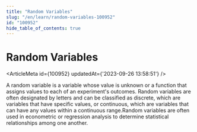 ```yaml
---
title: "Random Variables"
slug: "/en/learn/random-variables-100952"
id: "100952"
hide_table_of_contents: true
---
```



# Random Variables

<ArticleMeta id={100952} updatedAt={'2023-09-26 13:58:51'} />
<div className='border-solid border-b border-t-0 my-4 border-[var(--ifm-color-gray-300)]' />

A random variable is a variable whose value is unknown or a function that assigns values to each of an experiment's outcomes. Random variables are often designated by letters and can be classified as discrete, which are variables that have specific values, or continuous, which are variables that can have any values within a continuous range.Random variables are often used in econometric or regression analysis to determine statistical relationships among one another.
